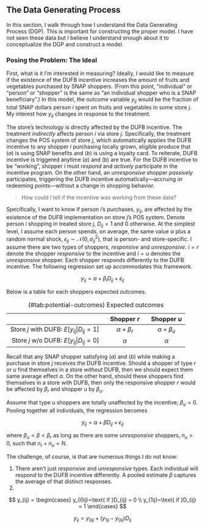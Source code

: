 ## The Data Generating Process {-}

In this section, I walk through how I understand the Data Generating Process (DGP). This is important for constructing the proper model. I have not seen these data but I believe I understand enough about it to conceptualize the DGP and construct a model.


### Posing the Problem: The Ideal {-}

First, what is it I'm interested in measuring? Ideally, I would like to measure if the existence of the DUFB incentive increases the amount of fruits and vegetables purchased by SNAP shoppers. (From this point, "individual" or "person" or "shopper" is the same as "an individual shopper who is a SNAP beneficiary".) In this model, the outcome variable $y_{ij}$ would be the fraction of total SNAP dollars person $i$ spent on fruits and vegetables in some store $j$. My interest how $y_{ij}$ changes in response to the treatment. 

The store's technology is directly affected by the DUFB incentive. The treatment *indirectly* affects person $i$ via store $j$. Specifically, the treatment changes the POS system of store $j$, which automatically applies the DUFB incentive to any shopper $i$ purchasing locally grown, eligible produce that $(a)$ is using SNAP benefits and $(b)$ is using a loyalty card. To reiterate, DUFB incentive is triggered anytime $(a)$ and $(b)$ are true. For the DUFB incentive to be "working", shopper $i$ must *respond* and *actively* participate in the incentive program. On the other hand, an *unresponsive* shopper *passively* participates, triggering the DUFB incentive automatically---accruing or redeeming points---without a change in shopping behavior.

>How could I tell if the incentive was working from these data?


Specifically, I want to know if person $i$'s purchases, $y_{ij}$, are affected by the existence of the DUFB implementation on store $j$'s POS system. Denote person $i$ shopping in treated store $j$, $D_{ij}=1$ and $0$ otherwise. At the simplest level, I assume each person spends, on average, the same value $\alpha$ plus a random normal shock, $\epsilon_{ij} \sim \mathcal{N}(0, \sigma_{ij}^2)$, that is person- and store-specific. I assume there are two types of shoppers, *responsive* and *unresponsive*. $i = r$ denote the shopper *responsive* to the incentive and $i = u$ denotes the *unresponsive* shopper. Each shopper responds differently to the DUFB incentive. The following regression set up accommodates this framework.

$$
  y_{ij} = \alpha + \beta_i D_{ij} + \epsilon_{ij}
$$

Below is a table for each shoppers expected outcomes. 

Table: (\#tab:potential-outcomes) Expected outcomes

|                                      |  Shopper $r$     |  Shopper $u$  |
|-------------------------------------:|:----------------:|:-------------:|
|Store $j$ with DUFB&#58; $E[y_{ij} \vert D_{ij}=1]$    | $\alpha + \beta_{r}$ |    $\alpha + \beta_u$     |
|Store $j$ w/o DUFB&#58; $E[y_{ij} \vert D_{ij}=0]$     |  $\alpha$        |    $\alpha$     | 

Recall that any SNAP shopper satisfying $(a)$ and $(b)$ while making a purchase in store $j$ receives the DUFB incentive. Should a shopper of type $r$ or $u$ find themselves in a store *without* DUFB, then we should expect them same average effect $\alpha$. On the other hand, should these shoppers find themselves in a store *with* DUFB, then only the responsive shopper $r$ would be affected by $\beta_r$ and shopper $u$ by $\beta_u$.

Assume that type $u$ shoppers are totally unaffected by the incentive; $\beta_u = 0$. Pooling together all individuals, the regression becomes

$$y_{ij} = \alpha + \beta D_{ij} + \epsilon_{ij}$$

where $\beta_u < \beta < \beta_r$ as long as there are some *unresponsive* shoppers, $n_{u} > 0$, such that $n_{r} + n_{u} = N$.

The challenge, of course, is that are numerous things I do not know:

1. There aren't just *responsive* and *unresponsive* types. Each individual will respond to the DUFB incentive differently. A pooled estimate $\beta$ captures the average of that distinct responses.
2. 

$$
y_{ij} = 
\begin{cases}
  y_{0ij}~\text{ if }D_{ij} = 0 \\
  y_{1ij}~\text{ if }D_{ij} = 1
\end{cases}
$$

$$
y_{ij} = y_{0ij} + (y_{1ij} - y_{0ij})D_{ij}
$$

